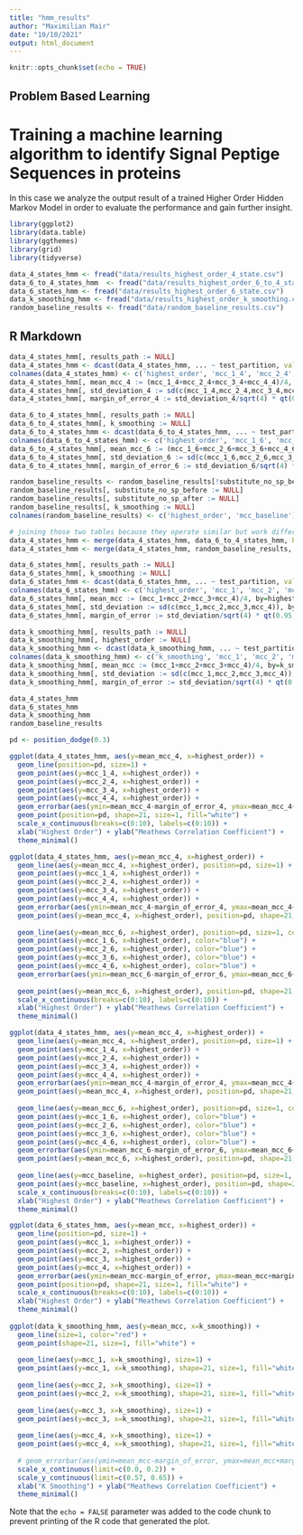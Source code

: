 ```yaml
---
title: "hmm_results"
author: "Maximilian Mair"
date: "10/10/2021"
output: html_document
---
```


```r
knitr::opts_chunk$set(echo = TRUE)
```

## Problem Based Learning
# Training a machine learning algorithm to identify Signal Peptige Sequences in proteins

In this case we analyze the output result of a trained Higher Order Hidden Markov Model in order to evaluate the performance and gain further insight.


```r
library(ggplot2)
library(data.table)
library(ggthemes)
library(grid)
library(tidyverse)

data_4_states_hmm <- fread("data/results_highest_order_4_state.csv")
data_6_to_4_states_hmm  <- fread("data/results_highest_order_6_to_4_state.csv")
data_6_states_hmm <- fread("data/results_highest_order_6_state.csv")
data_k_smoothing_hmm <- fread("data/results_highest_order_k_smoothing.csv")
random_baseline_results <- fread("data/random_baseline_results.csv")
```

## R Markdown


```r
data_4_states_hmm[, results_path := NULL]
data_4_states_hmm <- dcast(data_4_states_hmm, ... ~ test_partition, value.var="mcc")
colnames(data_4_states_hmm) <- c('highest_order', 'mcc_1_4', 'mcc_2_4', 'mcc_3_4', 'mcc_4_4') 
data_4_states_hmm[, mean_mcc_4 := (mcc_1_4+mcc_2_4+mcc_3_4+mcc_4_4)/4, by=highest_order]
data_4_states_hmm[, std_deviation_4 := sd(c(mcc_1_4,mcc_2_4,mcc_3_4,mcc_4_4)), by=highest_order]
data_4_states_hmm[, margin_of_error_4 := std_deviation_4/sqrt(4) * qt(0.95, df=3), by=highest_order]

data_6_to_4_states_hmm[, results_path := NULL]
data_6_to_4_states_hmm[, k_smoothing := NULL]
data_6_to_4_states_hmm <- dcast(data_6_to_4_states_hmm, ... ~ test_partition, value.var="mcc")
colnames(data_6_to_4_states_hmm) <- c('highest_order', 'mcc_1_6', 'mcc_2_6', 'mcc_3_6', 'mcc_4_6') 
data_6_to_4_states_hmm[, mean_mcc_6 := (mcc_1_6+mcc_2_6+mcc_3_6+mcc_4_6)/4, by=highest_order]
data_6_to_4_states_hmm[, std_deviation_6 := sd(c(mcc_1_6,mcc_2_6,mcc_3_6,mcc_4_6)), by=highest_order]
data_6_to_4_states_hmm[, margin_of_error_6 := std_deviation_6/sqrt(4) * qt(0.95, df=3), by=highest_order]

random_baseline_results <- random_baseline_results[!substitute_no_sp_before & substitute_no_sp_after]
random_baseline_results[, substitute_no_sp_before := NULL]
random_baseline_results[, substitute_no_sp_after := NULL]
random_baseline_results[, k_smoothing := NULL]
colnames(random_baseline_results) <- c('highest_order', 'mcc_baseline') 

# joining those two tables because they operate similar but work different internally.
data_4_states_hmm <- merge(data_4_states_hmm, data_6_to_4_states_hmm, by="highest_order", all=FALSE, sort=FALSE)
data_4_states_hmm <- merge(data_4_states_hmm, random_baseline_results, by="highest_order", all=FALSE, sort=FALSE)

data_6_states_hmm[, results_path := NULL]
data_6_states_hmm[, k_smoothing := NULL]
data_6_states_hmm <- dcast(data_6_states_hmm, ... ~ test_partition, value.var="mcc")
colnames(data_6_states_hmm) <- c('highest_order', 'mcc_1', 'mcc_2', 'mcc_3', 'mcc_4') 
data_6_states_hmm[, mean_mcc := (mcc_1+mcc_2+mcc_3+mcc_4)/4, by=highest_order]
data_6_states_hmm[, std_deviation := sd(c(mcc_1,mcc_2,mcc_3,mcc_4)), by=highest_order]
data_6_states_hmm[, margin_of_error := std_deviation/sqrt(4) * qt(0.95, df=3), by=highest_order]

data_k_smoothing_hmm[, results_path := NULL]
data_k_smoothing_hmm[, highest_order := NULL]
data_k_smoothing_hmm <- dcast(data_k_smoothing_hmm, ... ~ test_partition, value.var="mcc")
colnames(data_k_smoothing_hmm) <- c('k_smoothing', 'mcc_1', 'mcc_2', 'mcc_3', 'mcc_4') 
data_k_smoothing_hmm[, mean_mcc := (mcc_1+mcc_2+mcc_3+mcc_4)/4, by=k_smoothing] # mcc_2 is really off
data_k_smoothing_hmm[, std_deviation := sd(c(mcc_1,mcc_2,mcc_3,mcc_4)), by=k_smoothing]
data_k_smoothing_hmm[, margin_of_error := std_deviation/sqrt(4) * qt(0.95, df=3), by=k_smoothing]
```

```r
data_4_states_hmm
data_6_states_hmm
data_k_smoothing_hmm
random_baseline_results
```


```r
pd <- position_dodge(0.3)

ggplot(data_4_states_hmm, aes(y=mean_mcc_4, x=highest_order)) +
  geom_line(position=pd, size=1) +
  geom_point(aes(y=mcc_1_4, x=highest_order)) +
  geom_point(aes(y=mcc_2_4, x=highest_order)) +
  geom_point(aes(y=mcc_3_4, x=highest_order)) +
  geom_point(aes(y=mcc_4_4, x=highest_order)) +
  geom_errorbar(aes(ymin=mean_mcc_4-margin_of_error_4, ymax=mean_mcc_4+margin_of_error_4), width=1, size=0.5, position=pd) +
  geom_point(position=pd, shape=21, size=1, fill="white") +
  scale_x_continuous(breaks=c(0:10), labels=c(0:10)) +
  xlab("Highest Order") + ylab("Meathews Correlation Coefficient") +
  theme_minimal()

ggplot(data_4_states_hmm, aes(y=mean_mcc_4, x=highest_order)) +
  geom_line(aes(y=mean_mcc_4, x=highest_order), position=pd, size=1) +
  geom_point(aes(y=mcc_1_4, x=highest_order)) +
  geom_point(aes(y=mcc_2_4, x=highest_order)) +
  geom_point(aes(y=mcc_3_4, x=highest_order)) +
  geom_point(aes(y=mcc_4_4, x=highest_order)) +
  geom_errorbar(aes(ymin=mean_mcc_4-margin_of_error_4, ymax=mean_mcc_4+margin_of_error_4), width=1, size=0.5, position=pd) +
  geom_point(aes(y=mean_mcc_4, x=highest_order), position=pd, shape=21, size=1, fill="white") +
  
  geom_line(aes(y=mean_mcc_6, x=highest_order), position=pd, size=1, color="blue") +
  geom_point(aes(y=mcc_1_6, x=highest_order), color="blue") +
  geom_point(aes(y=mcc_2_6, x=highest_order), color="blue") +
  geom_point(aes(y=mcc_3_6, x=highest_order), color="blue") +
  geom_point(aes(y=mcc_4_6, x=highest_order), color="blue") +
  geom_errorbar(aes(ymin=mean_mcc_6-margin_of_error_6, ymax=mean_mcc_6+margin_of_error_6), width=1, size=0.5, position=pd, color="blue") +
  
  geom_point(aes(y=mean_mcc_6, x=highest_order), position=pd, shape=21, size=1, fill="white") +
  scale_x_continuous(breaks=c(0:10), labels=c(0:10)) +
  xlab("Highest Order") + ylab("Meathews Correlation Coefficient") +
  theme_minimal()

ggplot(data_4_states_hmm, aes(y=mean_mcc_4, x=highest_order)) +
  geom_line(aes(y=mean_mcc_4, x=highest_order), position=pd, size=1) +
  geom_point(aes(y=mcc_1_4, x=highest_order)) +
  geom_point(aes(y=mcc_2_4, x=highest_order)) +
  geom_point(aes(y=mcc_3_4, x=highest_order)) +
  geom_point(aes(y=mcc_4_4, x=highest_order)) +
  geom_errorbar(aes(ymin=mean_mcc_4-margin_of_error_4, ymax=mean_mcc_4+margin_of_error_4), width=1, size=0.5, position=pd) +
  geom_point(aes(y=mean_mcc_4, x=highest_order), position=pd, shape=21, size=1, fill="white") +
  
  geom_line(aes(y=mean_mcc_6, x=highest_order), position=pd, size=1, color="blue") +
  geom_point(aes(y=mcc_1_6, x=highest_order), color="blue") +
  geom_point(aes(y=mcc_2_6, x=highest_order), color="blue") +
  geom_point(aes(y=mcc_3_6, x=highest_order), color="blue") +
  geom_point(aes(y=mcc_4_6, x=highest_order), color="blue") +
  geom_errorbar(aes(ymin=mean_mcc_6-margin_of_error_6, ymax=mean_mcc_6+margin_of_error_6), width=1, size=0.5, position=pd, color="blue") +
  geom_point(aes(y=mean_mcc_6, x=highest_order), position=pd, shape=21, size=1, fill="white") +
  
  geom_line(aes(y=mcc_baseline, x=highest_order), position=pd, size=1, color="red") +
  geom_point(aes(y=mcc_baseline, x=highest_order), position=pd, shape=21, size=1, fill="white") +
  scale_x_continuous(breaks=c(0:10), labels=c(0:10)) +
  xlab("Highest Order") + ylab("Meathews Correlation Coefficient") +
  theme_minimal()

ggplot(data_6_states_hmm, aes(y=mean_mcc, x=highest_order)) +
  geom_line(position=pd, size=1) +
  geom_point(aes(y=mcc_1, x=highest_order)) +
  geom_point(aes(y=mcc_2, x=highest_order)) +
  geom_point(aes(y=mcc_3, x=highest_order)) +
  geom_point(aes(y=mcc_4, x=highest_order)) +
  geom_errorbar(aes(ymin=mean_mcc-margin_of_error, ymax=mean_mcc+margin_of_error), width=1, size=0.5, position=pd) +
  geom_point(position=pd, shape=21, size=1, fill="white") +
  scale_x_continuous(breaks=c(0:10), labels=c(0:10)) +
  xlab("Highest Order") + ylab("Meathews Correlation Coefficient") +
  theme_minimal()
  
ggplot(data_k_smoothing_hmm, aes(y=mean_mcc, x=k_smoothing)) +
  geom_line(size=1, color="red") +
  geom_point(shape=21, size=1, fill="white") +
  
  geom_line(aes(y=mcc_1, x=k_smoothing), size=1) +
  geom_point(aes(y=mcc_1, x=k_smoothing), shape=21, size=1, fill="white") +
  
  geom_line(aes(y=mcc_2, x=k_smoothing), size=1) +
  geom_point(aes(y=mcc_2, x=k_smoothing), shape=21, size=1, fill="white") +
  
  geom_line(aes(y=mcc_3, x=k_smoothing), size=1) +
  geom_point(aes(y=mcc_3, x=k_smoothing), shape=21, size=1, fill="white") +
  
  geom_line(aes(y=mcc_4, x=k_smoothing), size=1) +
  geom_point(aes(y=mcc_4, x=k_smoothing), shape=21, size=1, fill="white") +
  
  # geom_errorbar(aes(ymin=mean_mcc-margin_of_error, ymax=mean_mcc+margin_of_error)) +
  scale_x_continuous(limit=c(0.0, 0.2)) +
  scale_y_continuous(limit=c(0.57, 0.65)) +
  xlab("K Smoothing") + ylab("Meathews Correlation Coefficient") +
  theme_minimal()
```

Note that the `echo = FALSE` parameter was added to the code chunk to prevent printing of the R code that generated the plot.
